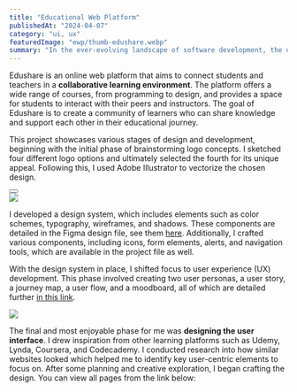 ---
title: "Educational Web Platform"
publishedAt: "2024-04-07"
category: "ui, ux"
featuredImage: "ewp/thumb-edushare.webp"
summary: "In the ever-evolving landscape of software development, the debate between dynamic and static typing continues to be a hot topic."
---

Edushare is an online web platform that aims to connect students and teachers in a **collaborative learning environment**. The platform offers a wide range of courses, from programming to design, and provides a space for students to interact with their peers and instructors. The goal of Edushare is to create a community of learners who can share knowledge and support each other in their educational journey.

This project showcases various stages of design and development, beginning with the initial phase of brainstorming logo concepts. I sketched four different logo options and ultimately selected the fourth for its unique appeal. Following this, I used Adobe Illustrator to vectorize the chosen design.

<div className="flex gap-x-4 mb-20 mt-10 items-center">
  <Button
    title="View logo"
    href="https://www.figma.com/file/wuvM6403Q7Ykd9MdE56CuN/%D0%A1%D0%BE%D1%86%D0%B8%D0%B0%D0%BB%D0%BD%D0%B0-%D0%BC%D1%80%D0%B5%D0%B6%D0%B0-%D0%B7%D0%B0-%D0%BE%D0%B1%D1%83%D1%87%D0%B5%D0%BD%D0%B8%D0%B5?type=design&node-id=602%3A391&mode=design&t=ZpByYhfVHYIzGCt2-1"
    variant="figma"
  />
</div>

<div className="py-6">
  <Image src="/projects/ewp/sketches_1.png" width={400} height={300} />
</div>

I developed a design system, which includes elements such as color schemes, typography, wireframes, and shadows. These components are detailed in the Figma design file, see them <a href="https://www.figma.com/file/wuvM6403Q7Ykd9MdE56CuN/%D0%A1%D0%BE%D1%86%D0%B8%D0%B0%D0%BB%D0%BD%D0%B0-%D0%BC%D1%80%D0%B5%D0%B6%D0%B0-%D0%B7%D0%B0-%D0%BE%D0%B1%D1%83%D1%87%D0%B5%D0%BD%D0%B8%D0%B5?type=design&node-id=0%3A1&mode=design&t=Piu9bNp24aDg6mOA-1" target="_blank">here</a>. Additionally, I crafted various components, including icons, form elements, alerts, and navigation tools, which are available in the project file as well.

With the design system in place, I shifted focus to user experience (UX) development. This phase involved creating two user personas, a user story, a journey map, a user flow, and a moodboard, all of which are detailed further <a href="https://www.figma.com/file/wuvM6403Q7Ykd9MdE56CuN/%D0%A1%D0%BE%D1%86%D0%B8%D0%B0%D0%BB%D0%BD%D0%B0-%D0%BC%D1%80%D0%B5%D0%B6%D0%B0-%D0%B7%D0%B0-%D0%BE%D0%B1%D1%83%D1%87%D0%B5%D0%BD%D0%B8%D0%B5?type=design&node-id=728%3A478&mode=design&t=Piu9bNp24aDg6mOA-1" target="_blank">in this link</a>.

<div className="py-6 pb-12">
  <Image src="/projects/ewp/screenshot-ux.png" width={1000} height={300} />
</div>

The final and most enjoyable phase for me was **designing the user interface**. I drew inspiration from other learning platforms such as Udemy, Lynda, Coursera, and Codecademy. I conducted research into how similar websites looked which helped me to identify key user-centric elements to focus on. After some planning and creative exploration, I began crafting the design. You can view all pages from the link below:

